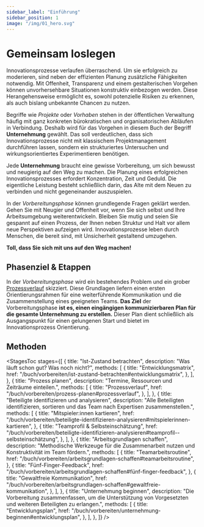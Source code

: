 ```yaml
---
sidebar_label: "Einführung"
sidebar_position: 1
image: "/img/01_hero.svg"
---
```



# Gemeinsam loslegen

Innovationsprozesse verlaufen überraschend. Um sie erfolgreich zu moderieren, sind neben der effizienten Planung zusätzliche Fähigkeiten notwendig. Mit Offenheit, Transparenz und einem gestalterischen Vorgehen können unvorhersehbare Situationen konstruktiv einbezogen werden. Diese Herangehensweise ermöglicht es, sowohl potenzielle Risiken zu erkennen, als auch bislang unbekannte Chancen zu nutzen.

Begriffe wie _Projekte_ oder _Vorhaben_ stehen in der öffentlichen Verwaltung häufig mit ganz konkreten bürokratischen und organisatorischen Abläufen in Verbindung. Deshalb wird für das Vorgehen in diesem Buch der Begriff **Unternehmung** gewählt. Das soll verdeutlichen, dass sich Innovationsprozesse nicht mit klassischem Projektmanagement durchführen lassen, sondern ein strukturiertes Untersuchen und wirkungsorientiertes Experimentieren benötigen.

Jede **Unternehmung** braucht eine gewisse Vorbereitung, um sich bewusst und neugierig auf den Weg zu machen. Die Planung eines erfolgreichen Innovationsprozesses erfordert Konzentration, Zeit und Geduld. Die eigentliche Leistung besteht schließlich darin, das Alte mit dem Neuen zu verbinden und nicht gegeneinander auszuspielen.

In der _Vorbereitungsphase_ können grundlegende Fragen geklärt werden. Gehen Sie mit Neugier und Offenheit vor, wenn Sie sich selbst und Ihre Arbeitsumgebung weiterentwickeln. Bleiben Sie mutig und seien Sie gespannt auf einen Prozess, der Ihnen neben Struktur und Halt vor allem neue Perspektiven aufzeigen wird. Innovationsprozesse leben durch Menschen, die bereit sind, mit Unsicherheit gestaltend umzugehen.

**Toll, dass Sie sich mit uns auf den Weg machen!**

## Phasenziel & Etappen

In der _Vorbereitungsphase_ wird ein bestehendes Problem und ein grober [Prozessverlauf](/buch/vorbereiten/prozess-planen) skizziert. Diese Grundlagen liefern einen ersten Orientierungsrahmen für eine weiterführende Kommunikation und die Zusammenstellung eines geeigneten Teams. **Das Ziel** der Vorbereitungsphase **ist es, einen eingängigen kommunizierbaren Plan für die gesamte Unternehmung zu erstellen.** Dieser Plan dient schließlich als Ausgangspunkt für einen gelungenen Start und bietet im Innovationsprozess Orientierung.

## Methoden

<StagesToc
  stages={[
    {
      title: "Ist-Zustand betrachten",
      description: "Was läuft schon gut? Was noch nicht?",
      methods: [
        {
          title: "Entwicklungsmatrix",
          href: "/buch/vorbereiten/ist-zustand-betrachten#entwicklungsmatrix",
        },
      ],
    },
    {
      title: "Prozess planen",
      description: "Termine, Ressourcen und Zeiträume einteilen.",
      methods: [
        {
          title: "Prozessverlauf",
          href: "/buch/vorbereiten/prozess-planen#prozessverlauf",
        },
      ],
    },
    {
      title: "Beteiligte identifizieren und analysieren",
      description:
        "Alle Beteiligten identifizieren, sortieren und das Team nach Expertisen zusammenstellen.",
      methods: [
        {
          title: "Mitspieler:innen kartieren",
          href: "/buch/vorbereiten/beteiligte-identifizieren-analysieren#mitspielerinnen-kartieren",
        },
        {
          title: "Teamprofil & Selbsteinschätzung",
          href: "/buch/vorbereiten/beteiligte-identifizieren-analysieren#teamprofil--selbsteinschätzung",
        },
      ],
    },
    {
      title: "Arbeitsgrundlagen schaffen",
      description:
        "Methodische Werkzeuge für die Zusammenarbeit nutzen und Konstruktivität im Team fördern.",
      methods: [
        {
          title: "Teamarbeitsroutine",
          href: "/buch/vorbereiten/arbeitsgrundlagen-schaffen#teamarbeitsroutine",
        },
        {
          title: "Fünf-Finger-Feedback",
          href: "/buch/vorbereiten/arbeitsgrundlagen-schaffen#fünf-finger-feedback",
        },
        {
          title: "Gewaltfreie Kommunikation",
          href: "/buch/vorbereiten/arbeitsgrundlagen-schaffen#gewaltfreie-kommunikation",
        },
      ],
    },
    {
      title: "Unternehmung beginnen",
      description:
        "Die Vorbereitung zusammenfassen, um die Unterstützung von Vorgesetzten und weiteren Beteiligten zu erlangen.",
      methods: [
        {
          title: "Entwicklungsplan",
          href: "/buch/vorbereiten/unternehmung-beginnen#entwicklungsplan",
        },
      ],
    },
  ]}
/>
